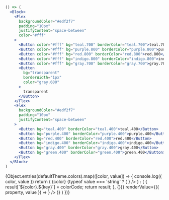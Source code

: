 
```jsx
() => (
  <Block>
    <Flex
      backgroundColor="#edf2f7"
      padding="10px"
      justifyContent="space-between"
      color="#fff"
    >
      <Button color="#fff" bg="teal.700" borderColor="teal.700">teal.700</Button>
      <Button color="#fff" bg="purple.800" borderColor="purple.800">purple.800</Button>
      <Button color="#fff" bg="red.800" borderColor="red.800">red.800</Button>
      <Button color="#fff" bg="indigo.800" borderColor="indigo.800">indigo.800</Button>
      <Button color="#fff" bg="gray.700" borderColor="gray.700">gray.700</Button>
      <Button
        bg="transparent"
        borderWidth="1px"
        color="gray.600"
      >
        transparent
      </Button>
    </Flex>
    <Flex
      backgroundColor="#edf2f7"
      padding="10px"
      justifyContent="space-between"
    >
      <Button bg="teal.400" borderColor="teal.400">teal.400</Button>
      <Button bg="purple.400" borderColor="purple.400">purple.400</Button>
      <Button bg="red.400" borderColor="red.400">red.400</Button>
      <Button bg="indigo.400" borderColor="indigo.400">indigo.400</Button>
      <Button bg="gray.400" borderColor="gray.400">gray.400</Button>
      <Button bg="green.400" borderColor="green.400">green.400</Button>
    </Flex>
  </Block>
)
```

<Stack>
  {Object.entries(defaultTheme.colors).map(([color, value]) => {
    console.log({ color, value })
    return (
      <Stack>
        <Heading textTransform="capitalize" fontSize="lg">{color}</Heading>
        {typeof value === 'string' ? (
          <UtilityTable
            themeProperty={{ [color]: value }}
            renderValue={({ property, value }) =>
              <ColorTag code={value} color={['transparent', '#fff'].includes(value) ? '#000' : '#fff'} />
            }
          />
        ) : (
          <UtilityTable
            themeProperty={Object.entries(value).reduce((result, [key, colorCode]) => {
              result[`${color}.${key}`] = colorCode;
              return result;
            }, {})}
            renderValue={({ property, value }) => <ColorTag code={value} number={property} />}
          />
        )}
      </Stack>
    )
  })}
</Stack>
